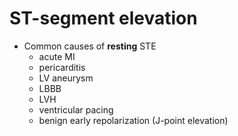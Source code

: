 # ST-segment elevation

- Common causes of **resting** STE
    - acute MI
    - pericarditis
    - LV aneurysm
    - LBBB
    - LVH
    - ventricular pacing
    - benign early repolarization (J-point elevation)